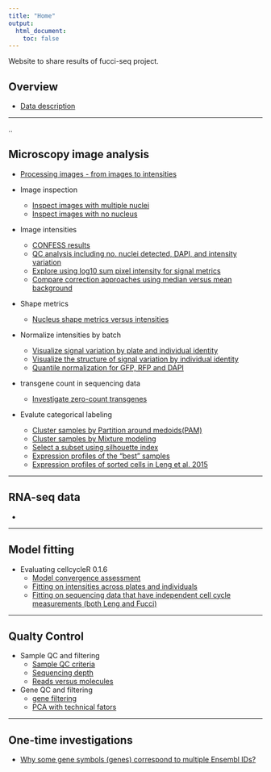 ```yaml
---
title: "Home"
output:
  html_document:
    toc: false
---
```


Website to share results of fucci-seq project.

## Overview

* [Data description](data-overview.html)

---

..

## Microscopy image analysis

* [Processing images - from images to intensities](images-process.html)

* Image inspection
    * [Inspect images with multiple nuclei](images-multiple-nuclei.html)
    * [Inspect images with no nucleus](images-zero-nuclei.html)

* Image intensities
    * [CONFESS results](confess-prelim.html)
    * [QC analysis including no. nuclei detected, DAPI, and intensity variation](images-qc.html)
    * [Explore using log10 sum pixel intensity for signal metrics](images-qc-followup.html)
    * [Compare correction approaches using median versus mean background](images-metrics.html)
    
* Shape metrics
    * [Nucleus shape metrics versus intensities](images-metrics-cell-shape.html)

* Normalize intensities by batch
    * [Visualize signal variation by plate and individual identity](images-qc-labels.html)
    * [Visualize the structure of signal variation by individual identity](images-qc-variation.html)
    * [Quantile normalization for GFP, RFP and DAPI](images-normalize-quantile.html)
    
* transgene count in sequencing data
    * [Investigate zero-count transgenes](images-transgene.html)

* Evalute categorical labeling
    * [Cluster samples by Partition around medoids(PAM)](images-pam.html)
    * [Cluster samples by Mixture modeling](images-mclust.html)
    * [Select a subset using silhouette index](images-subset-silhouette.html)
    * [Expression profiles of the "best" samples](images-classify-fucci.html)
    * [Expression profiles of sorted cells in Leng et al. 2015](images-classify-leng.html)

---

## RNA-seq data

* 

---

## Model fitting

* Evaluating cellcycleR 0.1.6
    * [Model convergence assessment](images-cellcycleR-convergence.html)
    * [Fitting on intensities across plates and individuals](images-cellcycleR.html)
    * [Fitting on sequencing data that have independent cell cycle measurements (both Leng and Fucci)](cellcycler-seqdata.html)
    

---

## Qualty Control

* Sample QC and filtering
    * [Sample QC criteria](sampleqc.html)  
    * [Sequencing depth](totals.html)  
    * [Reads versus molecules](reads-v-molecules.html)  

* Gene QC and filtering
    * [gene filtering](gene-filtering.html)
    * [PCA with technical fators](pca-tf.html)
    
    
---

## One-time investigations

* [Why some gene symbols (genes) correspond to multiple Ensembl IDs?](ensembl.html)


